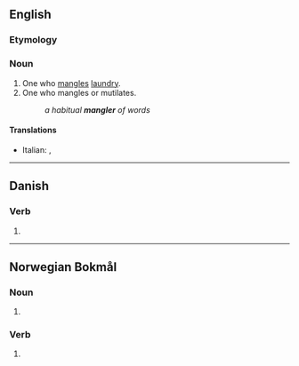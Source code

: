 ==English==

===Etymology===
{{affix|en|mangle|-er|id2=agent noun}}

===Noun===
{{en-noun}}

# One who [[mangle]]s [[laundry]].
# One who mangles or mutilates.
#: ''a habitual '''mangler''' of words''

====Translations====
{{trans-top|person who mangles laundry}}
* Italian: {{t|it|manganatore|m}}, {{t|it|manganatrice|f}}
{{trans-mid}}
{{trans-bottom}}

----

==Danish==

===Verb===
{{head|da|verb form}}

# {{present tense of|da|mangle}}

----

==Norwegian Bokmål==

===Noun===
{{head|nb|noun form|g=m}}

# {{inflection of|nb|mangel||indefinite|p}}

===Verb===
{{nb-verb-form}}

# {{infl of|nb|mangle||pres|tense}}